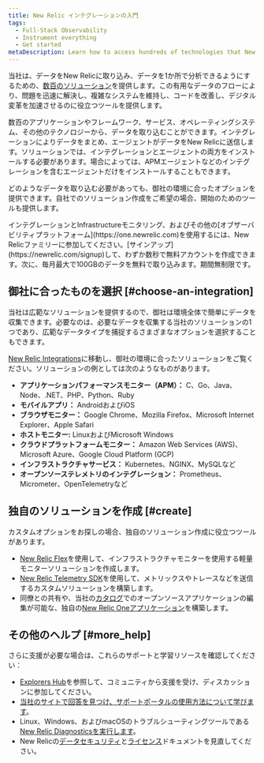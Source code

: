 ```yaml
---
title: New Relic インテグレーションの入門
tags:
  - Full-Stack Observability
  - Instrument everything
  - Get started
metaDescription: Learn how to access hundreds of technologies that New Relic can instrument by using our integrations.
---
```


当社は、データをNew Relicに取り込み、データを1か所で分析できるようにするための、[数百のソリューション](https://newrelic.com/integrations)を提供します。この有用なデータのフローにより、問題を迅速に解決し、複雑なシステムを維持し、コードを改善し、デジタル変革を加速させるのに役立つツールを提供します。

数百のアプリケーションやフレームワーク、サービス、オペレーティングシステム、その他のテクノロジーから、データを取り込むことができます。インテグレーションによりデータをまとめ、エージェントがデータをNew Relicに送信します。ソリューションでは、インテグレーションとエージェントの両方をインストールする必要があります。場合によっては、APMエージェントなどのインテグレーションを含むエージェントだけをインストールすることもできます。

どのようなデータを取り込む必要があっても、御社の環境に合ったオプションを提供できます。自社でのソリューション作成をご希望の場合、開始のためのツールも提供します。

<Callout variant="tip">
  インテグレーションとInfrastructureモニタリング、およびその他の[オブザーバビリティプラットフォーム](https://one.newrelic.com)を使用するには、New Relicファミリーに参加してください。[サインアップ](https://newrelic.com/signup)して、わずか数秒で無料アカウントを作成できます。次に、毎月最大で100GBのデータを無料で取り込みます。期間無制限です。
</Callout>

## 御社に合ったものを選択 [#choose-an-integration]

当社は広範なソリューションを提供するので、御社は環境全体で簡単にデータを収集できます。必要なのは、必要なデータを収集する当社のソリューションの1つであり、広範なデータタイプを捕捉するさまざまなオプションを選択することもできます。

[New Relic Integrations](https://newrelic.com/integrations)に移動し、御社の環境に合ったソリューションをご覧ください。ソリューションの例としては次のようなものがあります。

* **アプリケーションパフォーマンスモニター（APM）：** C、Go、Java、Node、.NET、PHP、Python、Ruby
* **モバイルアプリ：** AndroidおよびiOS
* **ブラウザモニター：** Google Chrome、Mozilla Firefox、Microsoft Internet Explorer、Apple Safari
* **ホストモニター:** LinuxおよびMicrosoft Windows
* **クラウドプラットフォームモニター：** Amazon Web Services (AWS)、Microsoft Azure、Google Cloud Platform (GCP)
* **インフラストラクチャサービス：** Kubernetes、NGINX、MySQLなど
* **オープンソーステレメトリのインテグレーション：** Prometheus、Micrometer、OpenTelemetryなど

## 独自のソリューションを作成 [#create]

カスタムオプションをお探しの場合、独自のソリューション作成に役立つツールがあります。

* [New Relic Flex](/docs/integrations/host-integrations/host-integrations-list/flex-integration-tool-build-your-own-integration)を使用して、インフラストラクチャモニターを使用する軽量モニターソリューションを作成します。
* [New Relic Telemetry SDK](/docs/data-ingest-apis/get-data-new-relic/new-relic-sdks/telemetry-sdks-send-custom-telemetry-data-new-relic)を使用して、メトリックスやトレースなどを送信するカスタムソリューションを構築します。
* 同僚との共有や、当社の[カタログ](/docs/new-relic-one/use-new-relic-one/build-new-relic-one/discover-manage-applications-new-relic-one-catalog)でのオープンソースアプリケーションの編集が可能な、独自の[New Relic Oneアプリケーション](/docs/new-relic-one/use-new-relic-one/build-new-relic-one/new-relic-one-build-your-own-custom-new-relic-one-application)を構築します。

## その他のヘルプ [#more_help]

さらに支援が必要な場合は、これらのサポートと学習リソースを確認してください：

* [Explorers Hub](https://discuss.newrelic.com/)を参照して、コミュニティから支援を受け、ディスカッションに参加してください。
* [当社のサイトで回答を見つけ、サポートポータルの使用方法について学びます](/docs/using-new-relic/welcome-new-relic/get-started/find-help-use-support-portal)。
* Linux、Windows、およびmacOSのトラブルシューティングツールである[New Relic Diagnosticsを実行します](/docs/using-new-relic/cross-product-functions/troubleshooting/new-relic-diagnostics)。
* New Relicの[データセキュリティ](/docs/security)と[ライセンス](/docs/licenses)ドキュメントを見直してください。
